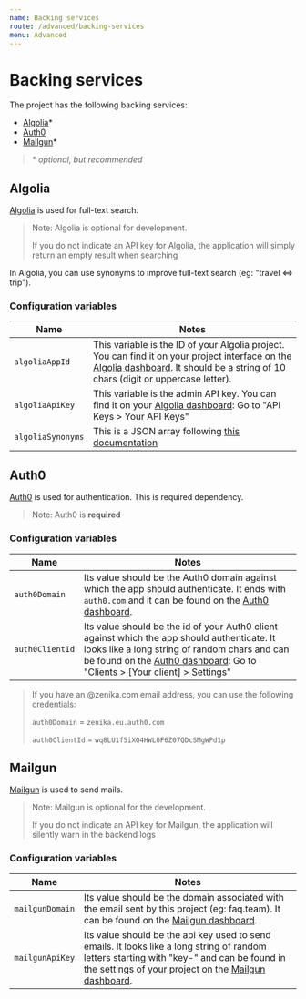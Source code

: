 ```yaml
---
name: Backing services
route: /advanced/backing-services
menu: Advanced
---
```


# Backing services

The project has the following backing services:

- [Algolia](#algolia)\*
- [Auth0](#Auth0)
- [Mailgun](#mailgun)\*

> \* _optional, but recommended_

## Algolia

[Algolia](https://www.algolia.com/) is used for full-text search.

> Note: Algolia is optional for development.
>
> If you do not indicate an API key for Algolia, the application will simply
> return an empty result when searching

In Algolia, you can use synonyms to improve full-text search (eg: "travel <=> trip").

### Configuration variables

| Name              | Notes                                                                                                                                                                                                                    |
| ----------------- | ------------------------------------------------------------------------------------------------------------------------------------------------------------------------------------------------------------------------ |
| `algoliaAppId`    | This variable is the ID of your Algolia project. You can find it on your project interface on the [Algolia dashboard](https://www.algolia.com/dashboard). It should be a string of 10 chars (digit or uppercase letter). |
| `algoliaApiKey`   | This variable is the admin API key. You can find it on your [Algolia dashboard](https://www.algolia.com/dashboard): Go to "API Keys > Your API Keys"                                                                     |
| `algoliaSynonyms` | This is a JSON array following [this documentation](https://www.algolia.com/doc/guides/textual-relevance/synonyms/)                                                                                                      |

## Auth0

[Auth0](https://auth0.com/) is used for authentication. This is required dependency.

> Note: Auth0 is **required**

### Configuration variables

| Name            | Notes                                                                                                                                                                                                                                                  |
| --------------- | ------------------------------------------------------------------------------------------------------------------------------------------------------------------------------------------------------------------------------------------------------ |
| `auth0Domain`   | Its value should be the Auth0 domain against which the app should authenticate. It ends with `auth0.com` and it can be found on the [Auth0 dashboard](https://manage.auth0.com).                                                                       |
| `auth0ClientId` | Its value should be the id of your Auth0 client against which the app should authenticate. It looks like a long string of random chars and can be found on the [Auth0 dashboard](https://manage.auth0.com): Go to "Clients > [Your client] > Settings" |

> If you have an @zenika.com email address, you can use the following credentials:
>
> `auth0Domain` = `zenika.eu.auth0.com`
>
> `auth0ClientId` = `wq8LU1f5iXQ4HWL0F6Z07QDcSMgWPd1p`

## Mailgun

[Mailgun](https://www.mailgun.com/) is used to send mails.

> Note: Mailgun is optional for the development.
>
> If you do not indicate an API key for Mailgun, the application will silently
> warn in the backend logs

### Configuration variables

| Name            | Notes                                                                                                                                                                                                                         |
| --------------- | ----------------------------------------------------------------------------------------------------------------------------------------------------------------------------------------------------------------------------- |
| `mailgunDomain` | Its value should be the domain associated with the email sent by this project (eg: faq.team). It can be found on the [Mailgun dashboard](https://app.mailgun.com).                                                            |
| `mailgunApiKey` | Its value should be the api key used to send emails. It looks like a long string of random letters starting with "key-" and can be found in the settings of your project on the [Mailgun dashboard](https://app.mailgun.com). |
